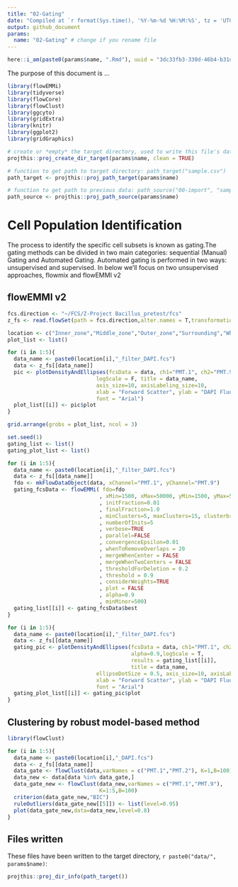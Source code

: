 ```yaml
---
title: "02-Gating"
date: "Compiled at `r format(Sys.time(), '%Y-%m-%d %H:%M:%S', tz = 'UTC')` UTC"
output: github_document
params:
  name: "02-Gating" # change if you rename file
---
```


```r
here::i_am(paste0(params$name, ".Rmd"), uuid = "3dc33fb3-330d-46b4-b31d-8d7355d8d04e")
```

The purpose of this document is ...

```r
library(flowEMMi)
library(tidyverse)
library(flowCore)
library(flowClust)
library(ggcyto)
library(gridExtra)
library(knitr)
library(ggplot2)
library(gridGraphics)
```

```r
# create or *empty* the target directory, used to write this file's data: 
projthis::proj_create_dir_target(params$name, clean = TRUE)

# function to get path to target directory: path_target("sample.csv")
path_target <- projthis::proj_path_target(params$name)

# function to get path to previous data: path_source("00-import", "sample.csv")
path_source <- projthis::proj_path_source(params$name)
```

# Cell Population Identification

The process to identify the specific cell subsets is known as gating.The gating methods can be divided in two main categories: sequential (Manual) Gating and Automated Gating. Automated gating is performed in two ways: unsupervised and supervised. In below we'll focus on two unsupervised approaches, flowmix and flowEMMI v2

## flowEMMI v2
```r
fcs.direction <- "~/FCS/Z-Project Bacillus_pretest/fcs"
z_fs <- read.flowSet(path = fcs.direction,alter.names = T,transformation = F)

location <- c("Inner_zone","Middle_zone","Outer_zone","Surrounding","Whole_colony")
plot_list <- list()

for (i in 1:5){
  data_name <- paste0(location[i],"_filter_DAPI.fcs")
  data <- z_fs[[data_name]]
  pic <- plotDensityAndEllipses(fcsData = data, ch1="PMT.1", ch2="PMT.9",
                            logScale = F, title = data_name,
                            axis_size=10, axisLabeling_size=10,
                            xlab = "Forward Scatter", ylab = "DAPI Fluorescence", 
                            font = "Arial")
  plot_list[[i]] <- pic$plot
}

grid.arrange(grobs = plot_list, ncol = 3)

```
```r
set.seed(1)
gating_list <- list()
gating_plot_list <- list()

for (i in 1:5){
  data_name <- paste0(location[i],"_filter_DAPI.fcs")
  data <- z_fs[[data_name]]
  fdo <- mkFlowDataObject(data, xChannel="PMT.1", yChannel="PMT.9")
  gating_fcsData <- flowEMMi( fdo=fdo
                             , xMin=1500, xMax=50000, yMin=1500, yMax=50000
                             , initFraction=0.01
                             , finalFraction=1.0
                             , minClusters=5, maxClusters=15, clusterbracket=2
                             , numberOfInits=5
                             , verbose=TRUE
                             , parallel=FALSE
                             , convergenceEpsilon=0.01
                             , whenToRemoveOverlaps = 20
                             , mergeWhenCenter = FALSE
                             , mergeWhenTwoCenters = FALSE
                             , thresholdForDeletion = 0.2
                             , threshold = 0.9
                             , considerWeights=TRUE
                             , plot = FALSE
                             , alpha=0.9
                             , minMinor=500)
  gating_list[[i]] <- gating_fcsData$best
}

for (i in 1:5){
  data_name <- paste0(location[i],"_filter_DAPI.fcs")
  data <- z_fs[[data_name]]
  gating_pic <- plotDensityAndEllipses(fcsData = data, ch1="PMT.1", ch2="PMT.9",
                                       alpha=0.9,logScale = T, 
                                       results = gating_list[[i]],
                                       title = data_name,
                            ellipseDotSize = 0.5, axis_size=10, axisLabeling_size=10,
                            xlab = "Forward Scatter", ylab = "DAPI Fluorescence", 
                            font = "Arial")
  gating_plot_list[[i]] <- gating_pic$plot
}

```

## Clustering by robust model-based method
```r
library(flowClust)

for (i in 1:5){
  data_name <- paste0(location[i],"_DAPI.fcs")
  data <- z_fs[[data_name]]
  data_gate <- flowClust(data,varNames = c("PMT.1","PMT.2"), K=1,B=100)
  data_new <- data[data %in% data_gate,]
  data_gate_new <- flowClust(data_new,varNames = c("PMT.1","PMT.9"), 
                             K=1:5,B=100)
  criterion(data_gate_new,"BIC")
  ruleOutliers(data_gate_new[[5]]) <- list(level=0.95)
  plot(data_gate_new,data=data_new,level=0.8)
}
```



## Files written

These files have been written to the target directory, `r paste0("data/", params$name)`:

```r
projthis::proj_dir_info(path_target())
```

